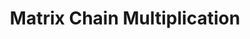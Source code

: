 ---
id: "alg_mq_019"
questionType: "MULTIPLE_CHOICE"
title: "Matrix Chain Multiplication"
description: "What technique is used to solve the matrix chain multiplication problem?"
difficulty: "HARD"
category: "Algorithms"
options:
  - "Greedy"
  - "Divide and conquer"
  - "Dynamic programming"
  - "Backtracking"
correctAnswer: 2
---